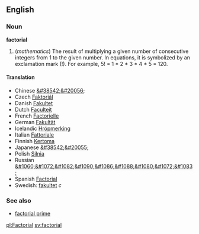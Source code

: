 ==English==

===Noun===
'''factorial'''

#(''mathematics'') The result of multiplying a given number of consecutive integers from 1 to the given number. In equations, it is symbolized by an exclamation mark (!). For example, 5! = 1 * 2 * 3 * 4 * 5 = 120.

====Translation====
*Chinese [[&#38542;&#20056;]]
*Czech [[Faktoriál]]
*Danish [[Fakultet]]
*Dutch [[Faculteit]]
*French [[Factorielle]]
*German [[Fakultät]]
*Icelandic [[Hrópmerking]]
*Italian [[Fattoriale]]
*Finnish [[Kertoma]]
*Japanese [[&#38542;&#20055;]]
*Polish [[Silnia]]
*Russian [[&#1060;&#1072;&#1082;&#1090;&#1086;&#1088;&#1080;&#1072;&#1083;]]
*Spanish [[Factorial]]
*Swedish: [[fakultet]] ''c''

===See also===
* [[factorial prime]]

[[pl:Factorial]]
[[sv:factorial]]